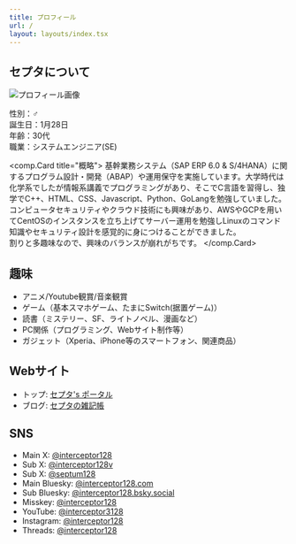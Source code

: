 ```yaml
---
title: プロフィール
url: /
layout: layouts/index.tsx
---
```


## セプタについて

![プロフィール画像](/images/profile.png)

性別：♂  
誕生日：1月28日  
年齢：30代  
職業：システムエンジニア(SE)  

<comp.Card title="概略">
基幹業務システム（SAP ERP 6.0 & S/4HANA）に関するプログラム設計・開発（ABAP）や運用保守を実施しています。大学時代は化学系でしたが情報系講義でプログラミングがあり、そこでC言語を習得し、独学でC++、HTML、CSS、Javascript、Python、GoLangを勉強していました。  
コンピュータセキュリティやクラウド技術にも興味があり、AWSやGCPを用いてCentOSのインスタンスを立ち上げてサーバー運用を勉強しLinuxのコマンド知識やセキュリティ設計を感覚的に身につけることができました。  
割りと多趣味なので、興味のバランスが崩れがちです。
 </comp.Card>

## 趣味

- アニメ/Youtube観賞/音楽観賞
- ゲーム（基本スマホゲーム、たまにSwitch(据置ゲーム)）
- 読書（ミステリー、SF、ライトノベル、漫画など）
- PC関係（プログラミング、Webサイト制作等）
- ガジェット（Xperia、iPhone等のスマートフォン、関連商品）

## Webサイト

- トップ: [セプタ's ポータル](https://interceptor128.com/)
- ブログ: [セプタの雑記帳](https://blog.interceptor128.com/)

## SNS

- Main X: [@interceptor128](https://twitter.com/interceptor128)
- Sub X: [@interceptor128v](https://twitter.com/interceptor128v)
- Sub X: [@septum128](https://twitter.com/septum128)
- Main Bluesky: [@interceptor128.com](https://bsky.app/profile/interceptor128.com)
- Sub Bluesky: [@interceptor128.bsky.social](https://bsky.app/profile/interceptor128.bsky.social)
- Misskey: [@interceptor128](https://misskey.io/@interceptor128)
- YouTube: [@interceptor3128](https://www.youtube.com/@interceptor3128)
- Instagram: [@interceptor128](https://www.instagram.com/interceptor128/)
- Threads: [@interceptor128](https://www.threads.net/@interceptor128)
